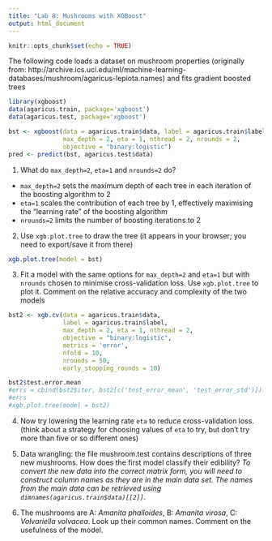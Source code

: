 ```yaml
---
title: "Lab 8: Mushrooms with XGBoost"
output: html_document
---
```


```r
knitr::opts_chunk$set(echo = TRUE)
```

The following code loads a dataset on mushroom properties (originally from: http://archive.ics.uci.edu/ml/machine-learning-databases/mushroom/agaricus-lepiota.names) and fits gradient boosted trees

```r
library(xgboost)
data(agaricus.train, package='xgboost')
data(agaricus.test, package='xgboost')

bst <- xgboost(data = agaricus.train$data, label = agaricus.train$label,
               max_depth = 2, eta = 1, nthread = 2, nrounds = 2, 
               objective = "binary:logistic")
pred <- predict(bst, agaricus.test$data)
```

1. What do `max_depth=2`, `eta=1` and `nrounds=2` do?

- `max_depth=2` sets the maximum depth of each tree in each iteration of the boosting algorithm to 2
- `eta=1` scales the contribution of each tree by 1, effectively maximising the "learning rate" of the boosting algorithm
- `nrounds=2` limits the number of boosting iterations to 2

2. Use `xgb.plot.tree` to draw the tree (it appears in your browser; you need to export/save it from there)

```r
xgb.plot.tree(model = bst)
```

3. Fit a model with the same options for `max_depth=2` and `eta=1` but with `nrounds` chosen to minimise cross-validation loss.  Use `xgb.plot.tree` to plot it. Comment on the relative accuracy and complexity of the two models

```r
bst2 <- xgb.cv(data = agaricus.train$data, 
               label = agaricus.train$label,
               max_depth = 2, eta = 1, nthread = 2,
               objective = "binary:logistic",
               metrics = 'error',
               nfold = 10,
               nrounds = 50,
               early_stopping_rounds = 10)
```
```r
bst2$test.error.mean
#errs = cbind(bst2$iter, bst2[c('test_error_mean', 'test_error_std')])
#errs
#xgb.plot.tree(model = bst2)
```

4. Now try lowering the learning rate `eta` to reduce cross-validation loss. (think about a strategy for choosing values of `eta` to try, but don't try more than five or so different ones)

5. Data wrangling: the file mushroom.test contains descriptions of three new mushrooms. How does the first model classify their edibility?   *To convert the new data into the correct matrix form, you will need to construct column names as they are in the main data set. The names from the main data can be retrieved using `dimnames(agaricus.train$data)[[2]]`*.

6. The mushrooms are A: *Amanita phalloides*, B: *Amanita virosa*, C: *Volvariella volvacea*. Look up their common names. Comment on the usefulness of the model.
